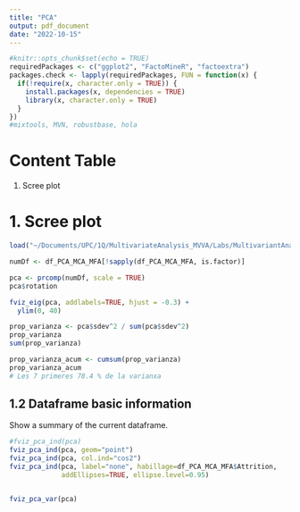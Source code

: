 ```yaml
---
title: "PCA"
output: pdf_document
date: "2022-10-15"
---
```


```r
#knitr::opts_chunk$set(echo = TRUE)
requiredPackages <- c("ggplot2", "FactoMineR", "factoextra")
packages.check <- lapply(requiredPackages, FUN = function(x) {
  if(!require(x, character.only = TRUE)) {
    install.packages(x, dependencies = TRUE)
    library(x, character.only = TRUE)
  }
})
#mixtools, MVN, robustbase, hola
```

# Content Table

1.  Scree plot


# 1. Scree plot

```r

load("~/Documents/UPC/1Q/MultivariateAnalysis_MVVA/Labs/MultivariantAnalysis_IBMDataset/dataframe_PCA_MCA_MFA.Rdata")

numDf <- df_PCA_MCA_MFA[!sapply(df_PCA_MCA_MFA, is.factor)]

pca <- prcomp(numDf, scale = TRUE)
pca$rotation

fviz_eig(pca, addlabels=TRUE, hjust = -0.3) +
  ylim(0, 40)

prop_varianza <- pca$sdev^2 / sum(pca$sdev^2)
prop_varianza
sum(prop_varianza)

prop_varianza_acum <- cumsum(prop_varianza)
prop_varianza_acum
# Les 7 primeres 78.4 % de la varianxa

```

## 1.2 Dataframe basic information

Show a summary of the current dataframe.

```r

#fviz_pca_ind(pca)
fviz_pca_ind(pca, geom="point")
fviz_pca_ind(pca, col.ind="cos2")
fviz_pca_ind(pca, label="none", habillage=df_PCA_MCA_MFA$Attrition,
             addEllipses=TRUE, ellipse.level=0.95)


fviz_pca_var(pca)

```
